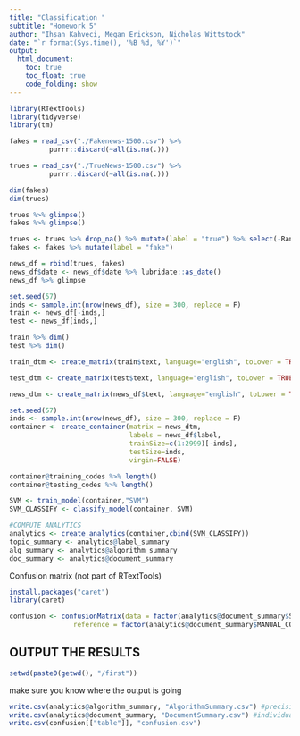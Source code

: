 ```yaml
---
title: "Classification "
subtitle: "Homework 5"
author: "Ihsan Kahveci, Megan Erickson, Nicholas Wittstock"
date: "`r format(Sys.time(), '%B %d, %Y')`"
output: 
  html_document:
    toc: true
    toc_float: true
    code_folding: show
---
```


```r
library(RTextTools)
library(tidyverse)
library(tm)
```


```r
fakes = read_csv("./Fakenews-1500.csv") %>%
          purrr::discard(~all(is.na(.)))

trues = read_csv("./TrueNews-1500.csv") %>%
          purrr::discard(~all(is.na(.)))      

dim(fakes)
dim(trues)
```

```r
trues %>% glimpse()
fakes %>% glimpse()
```



```r
trues <- trues %>% drop_na() %>% mutate(label = "true") %>% select(-Random)
fakes <- fakes %>% mutate(label = "fake")
```

```r
news_df = rbind(trues, fakes)
news_df$date <- news_df$date %>% lubridate::as_date()
news_df %>% glimpse
```



```r
set.seed(57)
inds <- sample.int(nrow(news_df), size = 300, replace = F)
train <- news_df[-inds,]
test <- news_df[inds,]

train %>% dim()
test %>% dim()
```

```r
train_dtm <- create_matrix(train$text, language="english", toLower = TRUE,                  removeNumbers=TRUE, stemWords=TRUE, removeSparseTerms=.998)

test_dtm <- create_matrix(test$text, language="english", toLower = TRUE,                    removeNumbers=TRUE, stemWords=TRUE, removeSparseTerms=.998)
```


```r
news_dtm <- create_matrix(news_df$text, language="english", toLower = TRUE,                    removeNumbers=TRUE, stemWords=TRUE, removeSparseTerms=.998)
```

```r
set.seed(57)
inds <- sample.int(nrow(news_df), size = 300, replace = F)
container <- create_container(matrix = news_dtm, 
                              labels = news_df$label,
                              trainSize=c(1:2999)[-inds],
                              testSize=inds, 
                              virgin=FALSE)
```

```r
container@training_codes %>% length()
container@testing_codes %>% length()
```


```r
SVM <- train_model(container,"SVM")
SVM_CLASSIFY <- classify_model(container, SVM)
```

```r
#COMPUTE ANALYTICS
analytics <- create_analytics(container,cbind(SVM_CLASSIFY))
topic_summary <- analytics@label_summary
alg_summary <- analytics@algorithm_summary
doc_summary <- analytics@document_summary 
```


Confusion matrix (not part of RTextTools)

```r
install.packages("caret")
library(caret)

confusion <- confusionMatrix(data = factor(analytics@document_summary$SVM_LABEL),
                reference = factor(analytics@document_summary$MANUAL_CODE))
```

## OUTPUT THE RESULTS
```r
setwd(paste0(getwd(), "/first"))
```

make sure you know where the output is going


```r
write.csv(analytics@algorithm_summary, "AlgorithmSummary.csv") #precision, recall, f-score
write.csv(analytics@document_summary, "DocumentSummary.csv") #individual document predictions (could be used to contruct confusion matrix)
write.csv(confusion[["table"]], "confusion.csv")
```